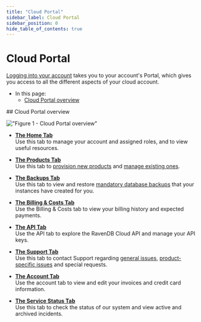 ```yaml
---
title: "Cloud Portal"
sidebar_label: Cloud Portal
sidebar_position: 0
hide_table_of_contents: true
---
```



# Cloud Portal  

<Admonition type="note" title="Note">

[Logging into your account](../../cloud/cloud-overview#login-to-your-account)
takes you to your account's Portal, which gives you access to all the different aspects of your cloud account.

* In this page:
    * [Cloud Portal overview](../../cloud/portal/cloud-portal#cloud-portal-overview)  
</Admonition>
## Cloud Portal overview

!["Figure 1 - Cloud Portal overview"](./assets/portal-tabs.png)

* **[The Home Tab](../../cloud/portal/cloud-portal-home-tab)**  
  Use this tab to manage your account and assigned roles, and to view useful resources.

* **[The Products Tab](../../cloud/portal/cloud-portal-products-tab)**  
  Use this tab to [provision new products](../../cloud/portal/cloud-portal-products-tab#provisioning-a-new-product) and
  [manage existing ones](../../cloud/portal/cloud-portal-products-tab#managing-an-existing-product).  

* **[The Backups Tab](../../cloud/portal/cloud-portal-backups-tab)**  
  Use this tab to view and restore [mandatory database backups](../../cloud/cloud-backup-and-restore#the-mandatory-backup-routine)
  that your instances have created for you.

* **[The Billing & Costs Tab](../../cloud/portal/cloud-portal-billing-tab)**  
  Use the Billing & Costs tab to view your billing history and expected payments.

* **[The API Tab](../../cloud/portal/cloud-portal-api-tab)**  
  Use the API tab to explore the RavenDB Cloud API and manage your API keys.

* **[The Support Tab](../../cloud/portal/cloud-portal-support-tab)**  
  Use this tab to contact Support regarding [general issues](../../cloud/portal/cloud-portal-support-tab#submit-a-general-support-call),
  [product-specific issues](../../cloud/portal/cloud-portal-support-tab#submit-a-product-specific-support-call) and special requests.

* **[The Account Tab](../../cloud/portal/cloud-portal-account-tab)**  
  Use the account tab to view and edit your invoices and credit card information.

* **[The Service Status Tab](https://status.ravendb.net/)**  
  Use this tab to check the status of our system and view active and archived incidents.



